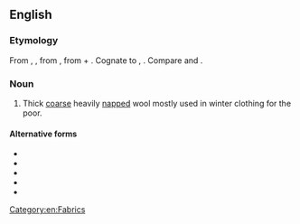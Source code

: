 ==English==
{{wikipedia}}

===Etymology===
From {{inh|en|enm|wadmal}}, {{m|enm|wadmol}}, from {{der|en|non|váðmál|t=woolen stuff}}, from {{m|non|váð|t=cloth}} + {{m|non|mál|t=measure}}. Cognate to {{cog|da|vadmel}}, {{cog|is|vaðmál}}. Compare {{m|en|wad|t=a small mass}} and {{m|en|woodmeil}}.

===Noun===
{{en-noun|~}}

# Thick [[coarse]] heavily [[napped]] wool mostly used in winter clothing for the poor.

====Alternative forms====
* {{l|en|wadmaal}}
* {{l|en|wadmeal}}
* {{l|en|wadmel}}
* {{l|en|wadmol}}
* {{l|en|wadmoll}}

[[Category:en:Fabrics]]